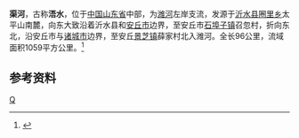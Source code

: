 {{Otheruses|渠河|other=同名或類似名的其它條目描述}}
{{Infobox River
  | river_name      = 渠河
  | image_name      =
  | image_size      = 
  | caption         = 
  | origin          = [[山东省|山东省]][[沂水县|沂水县]][[圈里乡|圈里乡]]太平山南麓
  | mouth           = 山东省[[安丘市|安丘市]][[景芝镇|景芝镇]]薛家村北[[潍河|潍河]]
  | basin_countries = {{PRC}}
  | length          = 96 公里
  | elevation       = 
  | mouth_elevation = 
  | discharge       = 
  | watershed       = 1059 平方公里
}}
'''渠河'''，古称'''浯水'''，位于[[中国|中国]][[山东省|山东省]]中部，为[[潍河|潍河]]左岸支流，发源于[[沂水县|沂水县]][[圈里乡|圈里乡]]太平山南麓，向东大致沿着沂水县和[[安丘市|安丘市]]边界，至安丘市[[石埠子镇|石埠子镇]]召忽村，折向东北，沿安丘市与[[诸城市|诸城市]]边界，至安丘[[景芝镇|景芝镇]]薛家村北入潍河。全长96公里，流域面积1059平方公里。<ref name="中国河湖大典">{{cite book zh |author=《[[中国河湖大典|中国河湖大典]]》编纂委员会 |title=《中国河湖大典·淮河卷》 |format=M |edition=1 |location=北京 |publisher=中国水利水电出版社 |date=2010年9月 |pages=254页 |id= ISBN 978-7-5084-7953-8}}</ref>

==参考资料==
{{reflist}}

[[Category:山东河流|Q]]
